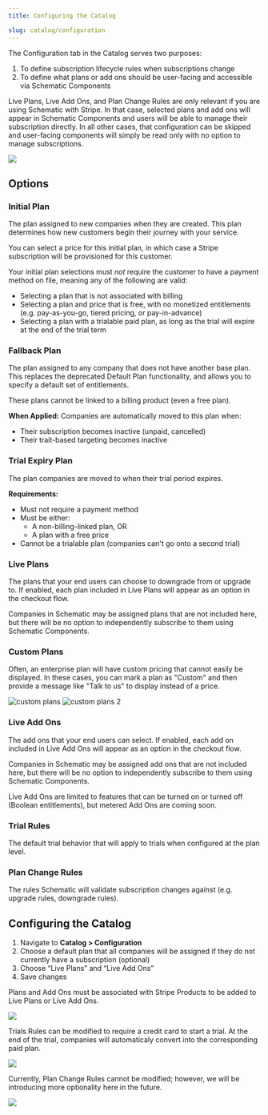 ```yaml
---
title: Configuring the Catalog

slug: catalog/configuration
---
```


The Configuration tab in the Catalog serves two purposes:

1. To define subscription lifecycle rules when subscriptions change
2. To define what plans or add ons should be user-facing and accessible via Schematic Components

Live Plans, Live Add Ons, and Plan Change Rules are only relevant if you are using Schematic with Stripe. In that case, selected plans and add ons will appear in Schematic Components and users will be able to manage their subscription directly. In all other cases, that configuration can be skipped and user-facing components will simply be read only with no option to manage subscriptions.

<img
src="../../assets/images/catalog/configure-table.png"
/>

## Options

### Initial Plan
The plan assigned to new companies when they are created. This plan determines how new customers begin their journey with your service.

You can select a price for this initial plan, in which case a Stripe subscription will be provisioned for this customer.

Your initial plan selections must _not_ require the customer to have a payment method on file, meaning any of the following are valid:
* Selecting a plan that is not associated with billing
* Selecting a plan and price that is free, with no monetized entitlements (e.g. pay-as-you-go, tiered pricing, or pay-in-advance)
* Selecting a plan with a trialable paid plan, as long as the trial will expire at the end of the trial term

### Fallback Plan
The plan assigned to any company that does not have another base plan. This replaces the deprecated Default Plan functionality, and allows you to specify a default set of entitlements.

These plans cannot be linked to a billing product (even a free plan).

**When Applied:**
Companies are automatically moved to this plan when:
- Their subscription becomes inactive (unpaid, cancelled)
- Their trait-based targeting becomes inactive

### Trial Expiry Plan
The plan companies are moved to when their trial period expires.

**Requirements:**
- Must not require a payment method
- Must be either:
  - A non-billing-linked plan, OR
  - A plan with a free price
- Cannot be a trialable plan (companies can't go onto a second trial)

### Live Plans

The plans that your end users can choose to downgrade from or upgrade to. If enabled, each plan included in Live Plans will appear as an option in the checkout flow.

Companies in Schematic may be assigned plans that are not included here, but there will be no option to independently subscribe to them using Schematic Components.

### Custom Plans

Often, an enterprise plan will have custom pricing that cannot easily be displayed. In these cases, you can mark a plan as "Custom" and then provide a message like "Talk to us" to display instead of a price.

![custom plans](./images/custom-plans.png)
![custom plans 2](./images/custom-plans-2.png)

### Live Add Ons

The add ons that your end users can select. If enabled, each add on included in Live Add Ons will appear as an option in the checkout flow.

Companies in Schematic may be assigned add ons that are not included here, but there will be no option to independently subscribe to them using Schematic Components.

<Info>Live Add Ons are limited to features that can be turned on or turned off (Boolean entitlements), but metered Add Ons are coming soon.</Info>

### Trial Rules

The default trial behavior that will apply to trials when configured at the plan level.

### Plan Change Rules

The rules Schematic will validate subscription changes against (e.g. upgrade rules, downgrade rules).

## **Configuring the Catalog**

1. Navigate to **Catalog > Configuration**
2. Choose a default plan that all companies will be assigned if they do not currently have a subscription (optional)
3. Choose “Live Plans” and “Live Add Ons”
4. Save changes

<Info>Plans and Add Ons must be associated with Stripe Products to be added to Live Plans or Live Add Ons.</Info>

<img
src="../../assets/images/catalog/catalog-config.png"
/>

Trials Rules can be modified to require a credit card to start a trial. At the end of the trial, companies will automaticaly convert into the corresponding paid plan.

<img
src="../../assets/images/catalog/catalog-trial-rules.png"
/>

Currently, Plan Change Rules cannot be modified; however, we will be introducing more optionality here in the future.

<img
src="../../assets/images/catalog/catalog-rules.png"
/>

